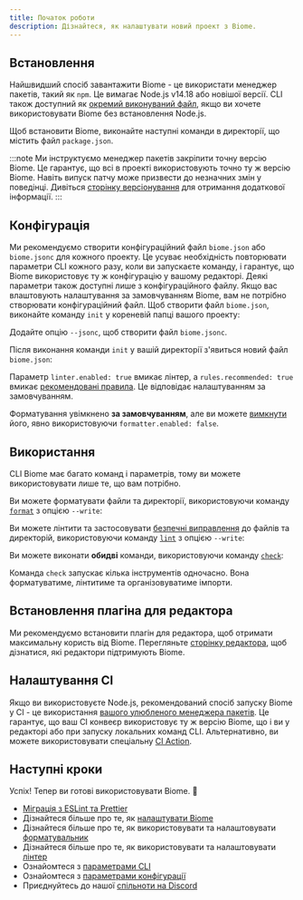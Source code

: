 ```yaml
---
title: Початок роботи
description: Дізнайтеся, як налаштувати новий проект з Biome.
---
```



## Встановлення

Найшвидший спосіб завантажити Biome - це використати менеджер пакетів, такий як `npm`.
Це вимагає Node.js v14.18 або новішої версії.
CLI також доступний як [окремий виконуваний файл](/guides/manual-installation), якщо ви хочете використовувати Biome без встановлення Node.js.

Щоб встановити Biome, виконайте наступні команди в директорії, що містить файл `package.json`.

<PackageManagerCommand
  npm="install --save-dev --save-exact @biomejs/biome"
  pnpm="add --save-dev --save-exact @biomejs/biome"
  yarn="add --dev --exact @biomejs/biome"
  bun="add --dev --exact @biomejs/biome"
  deno="add --dev npm:@biomejs/biome"
/>

:::note
Ми інструктуємо менеджер пакетів закріпити точну версію Biome.
Це гарантує, що всі в проекті використовують точно ту ж версію Biome.
Навіть випуск патчу може призвести до незначних змін у поведінці.
Дивіться [сторінку версіонування](/internals/versioning/) для отримання додаткової інформації.
:::

## Конфігурація

Ми рекомендуємо створити конфігураційний файл `biome.json` або `biome.jsonc` для кожного проекту.
Це усуває необхідність повторювати параметри CLI кожного разу, коли ви запускаєте команду,
і гарантує, що Biome використовує ту ж конфігурацію у вашому редакторі.
Деякі параметри також доступні лише з конфігураційного файлу.
Якщо вас влаштовують налаштування за замовчуванням Biome, вам не потрібно створювати конфігураційний файл.
Щоб створити файл `biome.json`, виконайте команду `init` у кореневій папці вашого проекту:

<PackageManagerBiomeCommand command="init"/>

Додайте опцію `--jsonc`, щоб створити файл `biome.jsonc`.

Після виконання команди `init` у вашій директорії з'явиться новий файл `biome.json`:

<DefaultConfiguration/>

Параметр `linter.enabled: true` вмикає лінтер, а `rules.recommended: true` вмикає [рекомендовані правила](/linter/rules/).
Це відповідає налаштуванням за замовчуванням.

Форматування увімкнено **за замовчуванням**, але ви можете [вимкнути](/reference/configuration/#formatterenabled) його, явно використовуючи `formatter.enabled: false`.

## Використання

CLI Biome має багато команд і параметрів, тому ви можете використовувати лише те, що вам потрібно.

Ви можете форматувати файли та директорії, використовуючи команду [`format`](/reference/cli#biome-format) з опцією `--write`:

<PackageManagerBiomeCommand command="format --write <files>"/>

Ви можете лінтити та застосовувати [безпечні виправлення](/linter#safe-fixes) до файлів та директорій, використовуючи команду [`lint`](/reference/cli#biome-lint) з опцією `--write`:

<PackageManagerBiomeCommand command="lint --write <files>"/>

Ви можете виконати **обидві** команди, використовуючи команду [`check`](/reference/cli#biome-check):

<PackageManagerBiomeCommand command="check --write <files>"/>

Команда `check` запускає кілька інструментів одночасно.
Вона форматуватиме, лінтитиме та організовуватиме імпорти.

## Встановлення плагіна для редактора

Ми рекомендуємо встановити плагін для редактора, щоб отримати максимальну користь від Biome.
Перегляньте [сторінку редактора](/guides/integrate-in-editor), щоб дізнатися, які редактори підтримують Biome.

## Налаштування CI

Якщо ви використовуєте Node.js, рекомендований спосіб запуску Biome у CI - це використання [вашого улюбленого менеджера пакетів](/guides/getting-started#installation).
Це гарантує, що ваш CI конвеєр використовує ту ж версію Biome, що і ви у редакторі або при запуску локальних команд CLI.
Альтернативно, ви можете використовувати спеціальну [CI Action](/recipes/continuous-integration).

## Наступні кроки

Успіх! Тепер ви готові використовувати Biome. 🥳

- [Міграція з ESLint та Prettier](/guides/migrate-eslint-prettier)
- Дізнайтеся більше про те, як [налаштувати Biome](/guides/configure-biome)
- Дізнайтеся більше про те, як використовувати та налаштовувати [форматувальник](/formatter)
- Дізнайтеся більше про те, як використовувати та налаштовувати [лінтер](/linter)
- Ознайомтеся з [параметрами CLI](/reference/cli)
- Ознайомтеся з [параметрами конфігурації](/reference/configuration)
- Приєднуйтесь до нашої [спільноти на Discord](https://biomejs.dev/chat)

